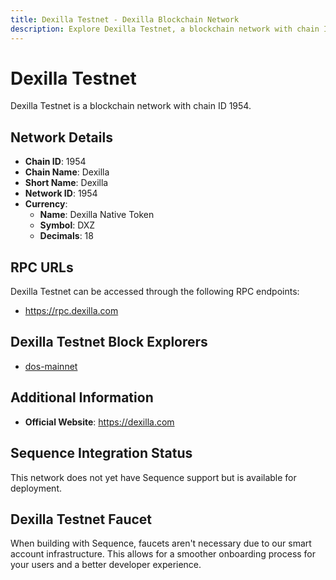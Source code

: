 ```yaml
--- 
title: Dexilla Testnet - Dexilla Blockchain Network
description: Explore Dexilla Testnet, a blockchain network with chain ID 1954. Learn about its native currency, Dexilla Native Token, and how to interact with the network.
---
```


# Dexilla Testnet

Dexilla Testnet is a blockchain network with chain ID 1954.

## Network Details

- **Chain ID**: 1954
- **Chain Name**: Dexilla
- **Short Name**: Dexilla
- **Network ID**: 1954
- **Currency**: 
  - **Name**: Dexilla Native Token
  - **Symbol**: DXZ
  - **Decimals**: 18

## RPC URLs

Dexilla Testnet can be accessed through the following RPC endpoints:

- https://rpc.dexilla.com

## Dexilla Testnet Block Explorers

- [dos-mainnet](https://exp.dexilla.com)

## Additional Information

- **Official Website**: https://dexilla.com

## Sequence Integration Status

This network does not yet have Sequence support but is available for deployment.

## Dexilla Testnet Faucet

When building with Sequence, faucets aren't necessary due to our smart account infrastructure. This allows for a smoother onboarding process for your users and a better developer experience.
